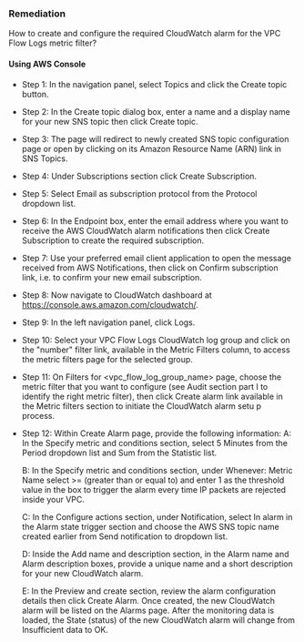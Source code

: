 ### Remediation

How to create and configure the required CloudWatch alarm for the VPC Flow Logs metric filter?

#### Using AWS Console

- Step 1: In the navigation panel, select Topics and click the Create topic button.

- Step 2: In the Create topic dialog box, enter a name and a display name for your new SNS topic then click Create topic.

- Step 3: The page will redirect to newly created SNS topic configuration page or open by clicking on its Amazon Resource Name (ARN) link in SNS Topics.

- Step 4: Under Subscriptions section click Create Subscription.

- Step 5: Select Email as subscription protocol from the Protocol dropdown list.

- Step 6: In the Endpoint box, enter the email address where you want to receive the AWS CloudWatch alarm notifications then click Create Subscription to create the required subscription.

- Step 7: Use your preferred email client application to open the message received from AWS Notifications, then click on Confirm subscription link, i.e.
  to confirm your new email subscription.

- Step 8: Now navigate to CloudWatch dashboard at https://console.aws.amazon.com/cloudwatch/.

- Step 9: In the left navigation panel, click Logs.

- Step 10: Select your VPC Flow Logs CloudWatch log group and click on the "number" filter link, available in the Metric Filters column, to access the metric filters page for the selected group.

- Step 11: On Filters for <vpc_flow_log_group_name> page, choose the metric filter that you want to configure (see Audit section part I to identify the right metric filter), then click Create alarm link available in the Metric filters section to initiate the CloudWatch alarm setu
  p process.

- Step 12: Within Create Alarm page, provide the following information:
  A: In the Specify metric and conditions section, select 5 Minutes from the Period dropdown list and Sum from the Statistic list.

  B: In the Specify metric and conditions section, under Whenever: Metric Name select >= (greater than or equal to) and enter 1 as the threshold value in the box to trigger the alarm every time IP packets are rejected inside your VPC.

  C: In the Configure actions section, under Notification, select In alarm in the Alarm state trigger section and choose the AWS SNS topic name created earlier from Send notification to dropdown list.

  D: Inside the Add name and description section, in the Alarm name and Alarm description boxes, provide a unique name and a short description for your new CloudWatch alarm.

  E: In the Preview and create section, review the alarm configuration details then click Create Alarm. Once created, the new CloudWatch alarm will be listed on the Alarms page. After the monitoring data is loaded, the State (status) of the new CloudWatch alarm will change from Insufficient data to OK.
